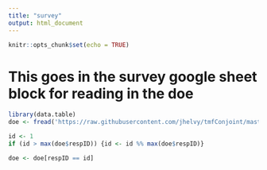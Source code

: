 ```yaml
---
title: "survey"
output: html_document
---
```


```r
knitr::opts_chunk$set(echo = TRUE)
```

# This goes in the survey google sheet block for reading in the doe

```r
library(data.table)
doe <- fread('https://raw.githubusercontent.com/jhelvy/tmfConjoint/master/survey/survey_doe.csv')

id <- 1
if (id > max(doe$respID)) {id <- id %% max(doe$respID)}

doe <- doe[respID == id]
```

